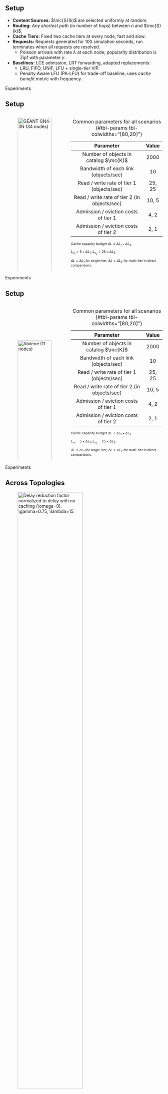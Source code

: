 ## Setup {.smaller}

-  **Content Sources:** $\mc{S}(k)$ are selected uniformly at random.
-  **Routing:** *Any shortest path* (in number of hops) between $n$ and $\mc{S}(k)$.
-  **Cache Tiers:** Fixed two cache tiers at every node, fast and slow.
-  **Requests:** Requests generated for 100 simulation seconds, run terminates when all requests are resolved.
    - Poisson arrivals with rate $\lambda$ at each node; popularity distribution is Zipf with parameter $\gamma$.
- **Baselines:** LCE admission, LRT forwarding, adapted replacements:
    - LRU, FIFO, UNIF, LFU + single-tier VIP.
    - Penalty Aware LFU (PA-LFU) for trade-off baseline; uses *cache benefit* metric with frequency.

::: {.footer}
Experiments
:::

## Setup {.smaller visibility="uncounted"}

::: columns
::: {.column width="50%"}
![GÉANT GN4-3N (34 nodes) [^geant]](images/geant.svg){width="100%"}
:::
::: {.column width="50%" style="font-size:75%;"}
| Parameter | Value |
|:-:|:-:|
|Number of objects in catalog $\mc{K}$|2000|
|Bandwidth of each link (objects/sec) |10|
|Read / write rate of tier 1 (objects/sec) |25, 25|
|Read / write rate of tier 2 (in objects/sec) |10, 5|
|Admission / eviction costs of tier 1|4, 2|
|Admission / eviction costs of tier 2|2, 1|
: Common parameters for all scenarios {#tbl-params tbl-colwidths="[80,20]"}

[Cache capacity budget]{.body-highlight} $\Delta L = \Delta L_1 + \Delta L_2$.

$L_{n_1} = 5 + \Delta L_1$, $L_{n_2} = 25 \times \Delta L_2$.

$\Delta L = \Delta L_1$ for single-tier; $\Delta L = \Delta L_2$ for multi-tier in direct comparisons.
:::
:::

[^geant]: The GN4 Phase 3 Network project, https://network.geant.org/gn4-3n/

::: {.footer}
Experiments
:::

## Setup {.smaller visibility="uncounted"}

::: columns
::: {.column width="50%"}
![Abilene (11 nodes)](images/abilene.svg){width="100%" style="display: block; margin-top: 120px;"}
:::
::: {.column width="50%" style="font-size:75%;"}
| Parameter | Value |
|:-:|:-:|
|Number of objects in catalog $\mc{K}$|2000|
|Bandwidth of each link (objects/sec) |10|
|Read / write rate of tier 1 (objects/sec) |25, 25|
|Read / write rate of tier 2 (in objects/sec) |10, 5|
|Admission / eviction costs of tier 1|4, 2|
|Admission / eviction costs of tier 2|2, 1|
: Common parameters for all scenarios {#tbl-params tbl-colwidths="[80,20]"}

[Cache capacity budget]{.body-highlight} $\Delta L = \Delta L_1 + \Delta L_2$.

$L_{n_1} = 5 + \Delta L_1$, $L_{n_2} = 25 \times \Delta L_2$.

$\Delta L = \Delta L_1$ for single-tier; $\Delta L = \Delta L_2$ for multi-tier in direct comparisons.
:::
:::

::: {.footer}
Experiments
:::

## Across Topologies {.smaller}

![Delay reduction factor normalized to delay with no caching ($\omega=0$). $\gamma=0.75$, $\lambda=15$.](images/alltops_075_15.svg){width=70% height=70% fig-align="center"}

![Cache capacity allocation at minimum delay point within budget.<br>All combinations ($\Delta L_1$,$\Delta L_2$) within maximum budget of $\Delta L=8$ tested.](images/alltops_075_15_table.svg){width=70% height=70% fig-align="center"}

::: {.footer}
Experiments
:::

::: {.notes}
- This slide shows a much expanded version of results that were seen in the proposal, where we've tested each possible combination of capacity allocations across the two tiers given the maximum budget, disregarding penalty weights for the time being.
- The values represent the reduction in delay normalized to delay with no caching.
- One takeaway from the figure is that our approach which is listed as MVIP outperforms most baselines across the board, with LFU being a close competitor.
- Another important takeaway is seen from the table, where we observe MVIP tends to hit its best delay point with a larger allocation in the second tier compared to baselines.
:::

## Request Pattern Parameters

::: columns
::: {.column width="50%"}
![$\gamma=0.75$](images/mt_req_geant_delay.svg){width=90% height=90% fig-align="center"}
:::
::: {.column width="50%"}
![$\lambda=15$](images/zipf_geant_15_delay.svg){width=90% height=90% fig-align="center"}
:::
:::

::: {style="font-size: 80%; text-align: center"}
Geant; delay with increasing $\lambda$ and $\gamma$ ($\omega=0$).

$\Delta L_1 = 8$; $\Delta L_2$ chosen based on minimum delay points for two-tier.
:::

::: {.footer}
Experiments
:::

::: {.notes}
- Moving on, we also observed trends regarding the impact of traffic volume and request pattern.
- Here, single-tiered implementations of baseline policies are also included and the comparison is such that maximum capacity budget is allocated for these implementations.
- In contrast for two-tiered counterpats, only the second tier is expanded, until it is no longer effective in reducing delay.
:::


## Delay-Penalty Trade-off

::: columns
::: {.column width="50%"}
![$\gamma=0.75$](images/mt_pen_geant_15_075.svg)
:::
::: {.column width="50%"}
![$\gamma=0.5$](images/mt_pen_geant_15_05.svg)
:::
:::

::: {style="font-size: 80%; text-align: center"}
Geant best delay vs. penalty curves for MVIP and PA-LFU policies.

$\lambda=15$. $\omega > 0$, decreases to the right.
:::

::: {.footer}
Experiments
:::

## Delay-Penalty Trade-off {visibility="uncounted"}

::: columns
::: {.column width="50%"}
![$\gamma=0.75$](images/mt_pen_abilene_15_075.svg)
:::
::: {.column width="50%"}
![$\gamma=0.5$](images/mt_pen_abilene_15_05.svg)
:::
:::

::: {style="font-size: 80%; text-align: center"}
Abilene best delay vs. penalty curves for MVIP and PA-LFU policies.

$\lambda=15$. $\omega > 0$, decreases to the right.
:::

::: {.footer}
Experiments
:::

## Interest Aggregation

::: columns
::: {.column width="50%"}
![$\gamma=0.75$](images/mt_req_ia_vip_geant_delay.svg)
:::
::: {.column width="50%"}
![$\lambda=30$](images/zipf_ia_geant_delay.svg)
:::
:::

::: {style="font-size: 80%; text-align: center"}
VIP vs. MVIP, with and without interest aggregation (IA).

$L_{n_1}=5$, $L_{n_2}=200$ for MVIP and $L_{n_1}=13$ for VIP.
:::

::: {.footer}
Experiments
:::

## Interest Aggregation {visibility="uncounted"}

::: columns
::: {.column width="50%"}
![$\gamma=0.75$](images/mt_req_ia_only_vip_geant_delay.svg)
:::
::: {.column width="50%"}
![$\lambda=30$](images/zipf_ia_only_vip_geant_30_delay.svg)
:::
:::

::: {style="font-size: 80%; text-align: center"}
VIP vs. MVIP, with and without interest aggregation (IA).

$L_{n_1}=5$, $L_{n_2}=200$ for MVIP and $L_{n_1}=13$ for VIP.
:::

::: {.footer}
Experiments
:::

## Interest Aggregation

::: columns
::: {.column width="50%"}
![VIP/MVIP vs. LFU](images/size_comp_ia_geant_075_50_delay.svg)
:::
::: {.column width="50%"}
![Other baselines](images/size_comp_ia_geant_075_50_baselines_delay.svg)
:::
:::

::: {style="font-size: 80%; text-align: center"}
Delay with increasing cache capacities under IA ($\omega=0$). 

Geant, $\gamma=0.75$, $\lambda=50$.
:::

::: {.footer}
Experiments
:::

::: {.notes}
- Placeholder.
:::

## Interest Aggregation

::: columns
::: {.column width="50%"}
![Cache hits](images/size_comp_ia_geant_075_50_hits.svg)
:::
::: {.column width="50%"}
![Second tier hits vs. reads](images/size_comp_ia_geant_075_50_hits_reads_tier2.svg)
:::
:::

::: {style="font-size: 80%; text-align: center"}
Cache hits and second tier reads issued under IA for multi-tiered cases.

Geant; $\lambda=50$, $\gamma=0.75$.
:::

::: {.footer}
Experiments
:::

::: {.notes}
- Placeholder.
:::

## Interest Aggregation

::: columns
::: {.column width="50%"}
![$\gamma=0.75$](images/mt_pen_ia_geant_30_075.svg)
:::
::: {.column width="50%"}
![$\gamma=0.5$](images/mt_pen_ia_geant_30_05.svg)
:::
:::

::: {style="font-size: 80%; text-align: center"}
Delay vs. penalty curves, MVIP vs. PA-LFU with and without IA.

$\Delta L_2$ based on min. delay point, $\lambda=30$. $\omega$ decreases to the right.
:::

::: {.footer}
Experiments
:::

::: {.notes}
- Placeholder.
:::

## Lessons Learned

- Interest aggregation is powerful; added tier can still have benefits.
- When using slower tiers, more cache hits is not always better.
- Penalizing cache operations not only minimizes costs, but *can improve* performance.
- MVIP is an effective policy outperforming baselines; LFU with LRT is very close.

::: {.footer}
Experiments
:::